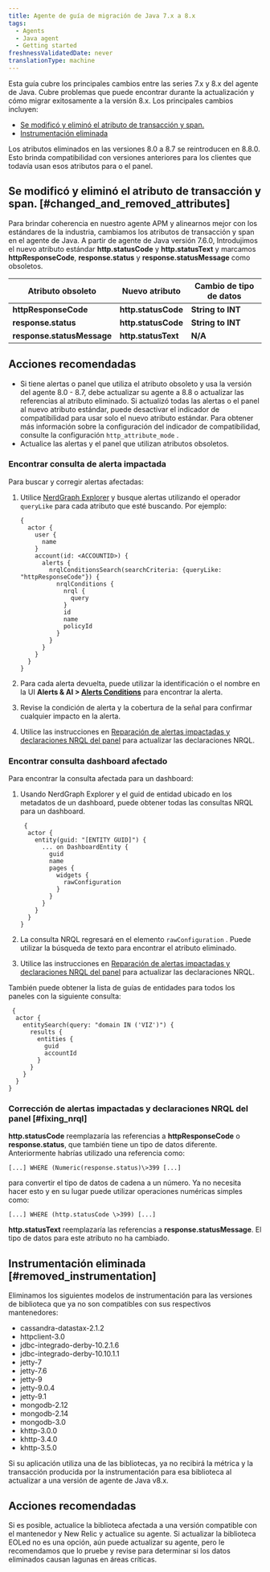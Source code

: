 ```yaml
---
title: Agente de guía de migración de Java 7.x a 8.x
tags:
  - Agents
  - Java agent
  - Getting started
freshnessValidatedDate: never
translationType: machine
---
```


Esta guía cubre los principales cambios entre las series 7.x y 8.x del agente de Java. Cubre problemas que puede encontrar durante la actualización y cómo migrar exitosamente a la versión 8.x. Los principales cambios incluyen:

* [Se modificó y eliminó el atributo de transacción y span.](#changed_and_removed_attributes)
* [Instrumentación eliminada](#removed_instrumentation)

<Callout variant="important">
  Los atributos eliminados en las versiones 8.0 a 8.7 se reintroducen en 8.8.0. Esto brinda compatibilidad con versiones anteriores para los clientes que todavía usan esos atributos para <InlinePopover type="alerts"/>o el panel.
</Callout>

## Se modificó y eliminó el atributo de transacción y span. [#changed_and_removed_attributes]

Para brindar coherencia en nuestro agente APM y alinearnos mejor con los estándares de la industria, cambiamos los atributos de transacción y span en el agente de Java. A partir de agente de Java versión 7.6.0, Introdujimos el nuevo atributo estándar <DNT>**http.statusCode**</DNT> y <DNT>**http.statusText**</DNT> y marcamos <DNT>**httpResponseCode**</DNT>, <DNT>**response.status**</DNT> y <DNT>**response.statusMessage**</DNT> como obsoletos.

| Atributo obsoleto                     | Nuevo atributo                 | Cambio de tipo de datos      |
| ------------------------------------- | ------------------------------ | ---------------------------- |
| <DNT>**httpResponseCode**</DNT>       | <DNT>**http.statusCode**</DNT> | <DNT>**String to INT**</DNT> |
| <DNT>**response.status**</DNT>        | <DNT>**http.statusCode**</DNT> | <DNT>**String to INT**</DNT> |
| <DNT>**response.statusMessage**</DNT> | <DNT>**http.statusText**</DNT> | <DNT>**N/A**</DNT>           |

## Acciones recomendadas

* Si tiene alertas o panel que utiliza el atributo obsoleto y usa la versión del agente 8.0 - 8.7, debe actualizar su agente a 8.8 o actualizar las referencias al atributo eliminado. Si actualizó todas las alertas o el panel al nuevo atributo estándar, puede desactivar el indicador de compatibilidad para usar solo el nuevo atributo estándar. Para obtener más información sobre la configuración del indicador de compatibilidad, consulte la configuración `http_attribute_mode` .
* Actualice las alertas y el panel que utilizan atributos obsoletos.

### Encontrar consulta de alerta impactada

Para buscar y corregir alertas afectadas:

1. Utilice [NerdGraph Explorer](https://one.newrelic.com/nerdgraph-graphiql) y busque alertas utilizando el operador `queryLike` para cada atributo que esté buscando. Por ejemplo:

   ```
   {
     actor {
       user {
         name
       }
       account(id: <ACCOUNTID>) {
         alerts {
           nrqlConditionsSearch(searchCriteria: {queryLike: "httpResponseCode"}) {
             nrqlConditions {
               nrql {
                 query
               }
               id
               name
               policyId
             }
           }
         }
       }
     }
   }  
   ```

2. Para cada alerta devuelta, puede utilizar la identificación o el nombre en la UI <DNT>**Alerts & AI > [Alerts Conditions](https://one.newrelic.com/alerts-ai/condition-builder/condition-list)**</DNT> para encontrar la alerta.

3. Revise la condición de alerta y la cobertura de la señal para confirmar cualquier impacto en la alerta.

4. Utilice las instrucciones en [Reparación de alertas impactadas y declaraciones NRQL del panel](#fixing_nrql) para actualizar las declaraciones NRQL.

### Encontrar consulta dashboard afectado

Para encontrar la consulta afectada para un dashboard:

1. Usando NerdGraph Explorer y el guid de entidad ubicado en los metadatos de un dashboard, puede obtener todas las consultas NRQL para un dashboard.

   ```
    {
     actor {
       entity(guid: "[ENTITY GUID]") {
         ... on DashboardEntity {
           guid
           name
           pages {
             widgets {
               rawConfiguration
             }
           }
         }
       }
     }
   }
   ```

2. La consulta NRQL regresará en el elemento `rawConfiguration` . Puede utilizar la búsqueda de texto para encontrar el atributo eliminado.

3. Utilice las instrucciones en [Reparación de alertas impactadas y declaraciones NRQL del panel](#fixing_nrql) para actualizar las declaraciones NRQL.

También puede obtener la lista de guías de entidades para todos los paneles con la siguiente consulta:

```
 {
  actor {
    entitySearch(query: "domain IN ('VIZ')") {
      results {
        entities {
          guid
          accountId
        }
      }
    }
  }
}
```

### Corrección de alertas impactadas y declaraciones NRQL del panel [#fixing_nrql]

<DNT>**http.statusCode**</DNT> reemplazaría las referencias a <DNT>**httpResponseCode**</DNT> o <DNT>**response.status**</DNT>, que también tiene un tipo de datos diferente. Anteriormente habrías utilizado una referencia como:

`[...] WHERE (Numeric(response.status)\>399 [...]`

para convertir el tipo de datos de cadena a un número. Ya no necesita hacer esto y en su lugar puede utilizar operaciones numéricas simples como:

`[...] WHERE (http.statusCode \>399) [...]`

<DNT>**http.statusText**</DNT> reemplazaría las referencias a <DNT>**response.statusMessage**</DNT>. El tipo de datos para este atributo no ha cambiado.

## Instrumentación eliminada [#removed_instrumentation]

Eliminamos los siguientes modelos de instrumentación para las versiones de biblioteca que ya no son compatibles con sus respectivos mantenedores:

* cassandra-datastax-2.1.2
* httpclient-3.0
* jdbc-integrado-derby-10.2.1.6
* jdbc-integrado-derby-10.10.1.1
* jetty-7
* jetty-7.6
* jetty-9
* jetty-9.0.4
* jetty-9.1
* mongodb-2.12
* mongodb-2.14
* mongodb-3.0
* khttp-3.0.0
* khttp-3.4.0
* khttp-3.5.0

Si su aplicación utiliza una de las bibliotecas, ya no recibirá la métrica y la transacción producida por la instrumentación para esa biblioteca al actualizar a una versión de agente de Java v8.x.

## Acciones recomendadas

Si es posible, actualice la biblioteca afectada a una versión compatible con el mantenedor y New Relic y actualice su agente. Si actualizar la biblioteca EOLed no es una opción, aún puede actualizar su agente, pero le recomendamos que lo pruebe y revise para determinar si los datos eliminados causan lagunas en áreas críticas.

